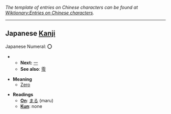 ''The template of entries on Chinese characters can be found at [[Wiktionary:Entries on Chinese characters]].''

----

== Japanese [[Kanji]] ==

Japanese Numeral: '''〇'''
**'''Next:''' [[一]]
**'''See also''': [[零]]

* '''Meaning'''
**[[Zero]]

*'''Readings'''
**'''[[On]]''': [[まる]] (maru)
**'''[[Kun]]''': none